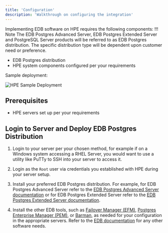 ```yaml
---
title: 'Configuration'
description: 'Walkthrough on configuring the integration'
---
```


Implementing EDB software on HPE requires the following components:
!!! Note
    The EDB Postgres Advanced Server, EDB Postgres Extended Server and PostgreSQL Server products will be referred to as EDB Postgres distribution.  The specific distribution type will be dependent upon customer need or preference.

- EDB Postgres distribution
- HPE system components configured per your requirements

Sample deployment: 

![HPE Sample Deployment](Images/SampleDeployment.png)

## Prerequisites

- HPE servers set up per your requirements


## Login to Server and Deploy EDB Postgres Distribution


1. Login to your server per your chosen method, for example if on a Windows system accessing a RHEL Server, you would want to use a utility like PuTTy to SSH into your server to access it.

2. Login as the `Root` user via credentials you established with HPE during your server setup.

3. Install your preferred EDB Postgres distribution. For example, for EDB Postgres Advanced Server refer to the [EDB Postgres Advanced Server documentation](https://www.enterprisedb.com/docs/epas/latest/) or for EDB Postgres Extended Server refer to the [EDB Postgres Extended Server documentation](https://www.enterprisedb.com/docs/pge/latest/). 

4. Install the other EDB tools, such as [Failover Manager (EFM)](https://www.enterprisedb.com/docs/efm/latest/), [Postgres Enterprise Manager (PEM)](https://www.enterprisedb.com/docs/pem/latest/), or [Barman](https://www.enterprisedb.com/docs/supported-open-source/barman/), as needed for your configuration in the appropriate servers. Refer to the [EDB documentation](https://www.enterprisedb.com/docs) for any other software needs.




